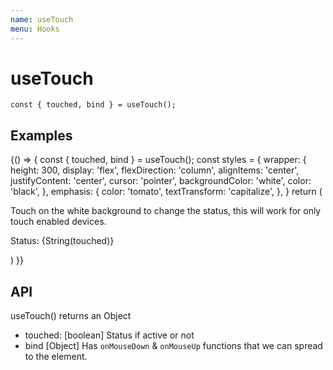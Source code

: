 ```yaml
---
name: useTouch
menu: Hooks
---
```



# useTouch

```
const { touched, bind } = useTouch(); 
```

## Examples

<Playground>
  {() => {
    const { touched, bind } = useTouch();
    const styles = {
      wrapper: {
        height: 300,
        display: 'flex',
        flexDirection: 'column',
        alignItems: 'center',
        justifyContent: 'center',
        cursor: 'pointer',
        backgroundColor: 'white',
        color: 'black',
      },
      emphasis: {
        color: 'tomato',
        textTransform: 'capitalize',
      },
    }
    return (
      <div {...bind} style={styles.wrapper}>
        <p>
          Touch on the white background to change the status, this will
          work for only touch enabled devices.
        </p>
        <p>Status: <span style={styles.emphasis}>{String(touched)}</span></p>
      </div>
    )
  }}
</Playground>

## API

useTouch() returns an Object

* touched: [boolean] Status if active or not
* bind [Object] Has `onMouseDown` & `onMouseUp` functions that we can spread to
the element. 